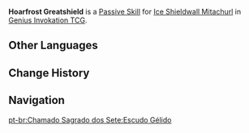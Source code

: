{{Genius Invokation TCG Skill Infobox
|image      = Hoarfrost Greatshield Character Card Skill.png
|type       = Passive Skill
|character  = Ice Shieldwall Mitachurl
|element    = 
|matching   = 
|unaligned  = 
|energy     = 
|effect     = (Passive) When the battle begins, this character gains '''Hoarfrost Greatshield'''.<br><br>'''Hoarfrost Greatshield'''<br>The character to which this is attached takes -2 DMG.<br>This status will provide 2 instances of {{Color|Cryo Application}} (Can be depleted using Elemental Reactions): Once the instances are depleted, this status will be removed.
|order      = 4
}}
'''Hoarfrost Greatshield''' is a [[Character Card Passive Skill|Passive Skill]] for [[Ice Shieldwall Mitachurl (Character Card)|Ice Shieldwall Mitachurl]] in [[Genius Invokation TCG]].

==Other Languages==
{{Other Languages
|en      = Hoarfrost Greatshield
|zhs     = 寒冰大盾
|zhs_rm  = Hánbīng Dàdùn
|zht     = 寒冰大盾
|zht_rm  = Hánbīng Dàdùn
|zh_tl   = Great Cold Ice Shield
|ja      = 寒氷大盾
|ja_rm   = Kanhyou Daijun{{Assumed}}
|ja_tl   = Great Cold Ice Shield
|ko      = 얼음 방패
|ko_tl   = Ice Shield
|es      = Gran escudo de escarcha
|es_tl   = Great Frost Shield
|fr      = Grand bouclier de givre
|fr_tl   = Great Frost Shield
|ru      = Ледяной щит
|ru_tl   = Ice Shield
|th      = Hoarfrost Greatshield
|vi      = Khiên Hàn Băng
|vi_tl   = 
|de      = Schild des Eises
|de_tl   = Shield of Ice
|id      = Hoarfrost Greatshield
|pt      = Escudo Gélido
|pt_tl   = 
|tr      = Buzul Büyük Kalkan
|tr_tl   = 
|it      = Granscudo glaciale
|it_tl   = Glacial Greadshield
}}

==Change History==
{{Change History|3.3}}

==Navigation==
{{Genius Invokation TCG Skill Navbox|Ice Shieldwall Mitachurl}}
[[pt-br:Chamado Sagrado dos Sete:Escudo Gélido]]